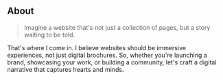 ## About

> Imagine a website that's not just a collection of pages, but a story waiting to be told.

That's where I come in. I believe websites should be immersive experiences, not just digital brochures. So, whether you're launching a brand, showcasing your work, or building a community, let's craft a digital narrative that captures hearts and minds.